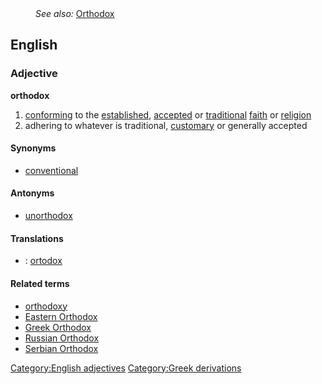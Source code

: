 :''See also:'' [[Orthodox]]
==English==
===Adjective===
{{wikipedia}}
[[Category:English adjectives]]
'''orthodox'''
# [[conforming]] to the [[established]], [[accepted]] or [[traditional]] [[faith]] or [[religion]]
# adhering to whatever is traditional, [[customary]] or generally accepted

====Synonyms====
*[[conventional]]

====Antonyms====
*[[unorthodox]]

====Translations====
*{{sv}}: [[ortodox]]

====Related terms====
*[[orthodoxy]]
*[[Eastern Orthodox]]
*[[Greek Orthodox]]
*[[Russian Orthodox]]
*[[Serbian Orthodox]]
[[Category:Greek derivations]]